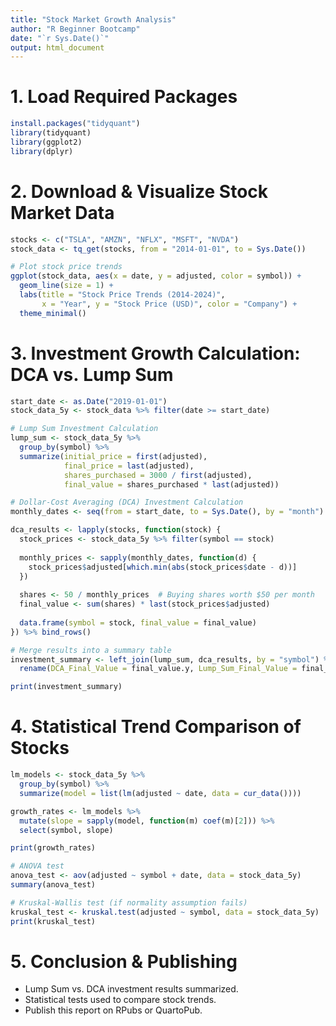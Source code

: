 ```yaml
---
title: "Stock Market Growth Analysis"
author: "R Beginner Bootcamp"
date: "`r Sys.Date()`"
output: html_document
---
```


# **1. Load Required Packages**
```r
install.packages("tidyquant")
library(tidyquant)
library(ggplot2)
library(dplyr)
```

# **2. Download & Visualize Stock Market Data**
```r
stocks <- c("TSLA", "AMZN", "NFLX", "MSFT", "NVDA")
stock_data <- tq_get(stocks, from = "2014-01-01", to = Sys.Date())

# Plot stock price trends
ggplot(stock_data, aes(x = date, y = adjusted, color = symbol)) +
  geom_line(size = 1) +
  labs(title = "Stock Price Trends (2014-2024)",
       x = "Year", y = "Stock Price (USD)", color = "Company") +
  theme_minimal()
```

# **3. Investment Growth Calculation: DCA vs. Lump Sum**
```r
start_date <- as.Date("2019-01-01")
stock_data_5y <- stock_data %>% filter(date >= start_date)

# Lump Sum Investment Calculation
lump_sum <- stock_data_5y %>% 
  group_by(symbol) %>% 
  summarize(initial_price = first(adjusted), 
            final_price = last(adjusted),
            shares_purchased = 3000 / first(adjusted),
            final_value = shares_purchased * last(adjusted))

# Dollar-Cost Averaging (DCA) Investment Calculation
monthly_dates <- seq(from = start_date, to = Sys.Date(), by = "month")

dca_results <- lapply(stocks, function(stock) {
  stock_prices <- stock_data_5y %>% filter(symbol == stock)
  
  monthly_prices <- sapply(monthly_dates, function(d) {
    stock_prices$adjusted[which.min(abs(stock_prices$date - d))]
  })
  
  shares <- 50 / monthly_prices  # Buying shares worth $50 per month
  final_value <- sum(shares) * last(stock_prices$adjusted)
  
  data.frame(symbol = stock, final_value = final_value)
}) %>% bind_rows()

# Merge results into a summary table
investment_summary <- left_join(lump_sum, dca_results, by = "symbol") %>%
  rename(DCA_Final_Value = final_value.y, Lump_Sum_Final_Value = final_value.x)

print(investment_summary)
```

# **4. Statistical Trend Comparison of Stocks**
```r
lm_models <- stock_data_5y %>%
  group_by(symbol) %>%
  summarize(model = list(lm(adjusted ~ date, data = cur_data())))

growth_rates <- lm_models %>%
  mutate(slope = sapply(model, function(m) coef(m)[2])) %>%
  select(symbol, slope)

print(growth_rates)

# ANOVA test
anova_test <- aov(adjusted ~ symbol + date, data = stock_data_5y)
summary(anova_test)

# Kruskal-Wallis test (if normality assumption fails)
kruskal_test <- kruskal.test(adjusted ~ symbol, data = stock_data_5y)
print(kruskal_test)
```

# **5. Conclusion & Publishing**
- Lump Sum vs. DCA investment results summarized.
- Statistical tests used to compare stock trends.
- Publish this report on RPubs or QuartoPub.
